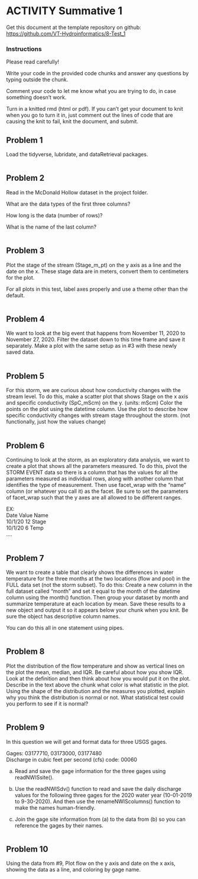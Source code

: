 # ACTIVITY Summative 1 {#Summative1}

Get this document at the template repository on github: <https://github.com/VT-Hydroinformatics/8-Test_1>

### Instructions

Please read carefully!\

Write your code in the provided code chunks and answer any questions by typing outside the chunk.

Comment your code to let me know what you are trying to do, in case something doesn't work.

Turn in a knitted rmd (html or pdf). If you can't get your document to knit when you go to turn it in, just comment out the lines of code that are causing the knit to fail, knit the document, and submit.

## Problem 1
Load the tidyverse, lubridate, and dataRetrieval packages.

```r

```

## Problem 2
Read in the McDonald Hollow dataset in the project folder.

What are the data types of the first three columns?

How long is the data (number of rows)?

What is the name of the last column?

```r

```

## Problem 3
Plot the stage of the stream (Stage_m\_pt) on the y axis as a line and the date on the x. These stage data are in meters, convert them to centimeters for the plot.

For all plots in this test, label axes properly and use a theme other than the default.

```r

```

## Problem 4
We want to look at the big event that happens from November 11, 2020 to November 27, 2020. Filter the dataset down to this time frame and save it separately. Make a plot with the same setup as in \#3 with these newly saved data.

```r

```

## Problem 5
For this storm, we are curious about how conductivity changes with the stream level. To do this, make a scatter plot that shows Stage on the x axis and specific conductivity (SpC_mScm) on the y. (units: mScm) Color the points on the plot using the datetime column. Use the plot to describe how specific conductivity changes with stream stage throughout the storm. (not functionally, just how the values change)

```r

```

## Problem 6
Continuing to look at the storm, as an exploratory data analysis, we want to create a plot that shows all the parameters measured. To do this, pivot the STORM EVENT data so there is a column that has the values for all the parameters measured as individual rows, along with another column that identifies the type of measurement. Then use facet_wrap with the "name" column (or whatever you call it) as the facet. Be sure to set the parameters of facet_wrap such that the y axes are all allowed to be different ranges.

EX:\
Date Value Name\
10/1/20 12 Stage\
10/1/20 6 Temp\
....

```r

```

## Problem 7
We want to create a table that clearly shows the differences in water temperature for the three months at the two locations (flow and pool) in the FULL data set (not the storm subset). To do this: Create a new column in the full dataset called "month" and set it equal to the month of the datetime column using the month() function. Then group your dataset by month and summarize temperature at each location by mean. Save these results to a new object and output it so it appears below your chunk when you knit. Be sure the object has descriptive column names.

You can do this all in one statement using pipes.

```r


```

## Problem 8
Plot the distribution of the flow temperature and show as vertical lines on the plot the mean, median, and IQR. Be careful about how you show IQR. Look at the definition and then think about how you would put it on the plot. Describe in the text above the chunk what color is what statistic in the plot. Using the shape of the distribution and the measures you plotted, explain why you think the distribution is normal or not. What statistical test could you perform to see if it is normal?

```r

```

## Problem 9
In this question we will get and format data for three USGS gages.

Gages: 03177710, 03173000, 03177480\
Discharge in cubic feet per second (cfs) code: 00060

a. Read and save the gage information for the three gages using readNWISsite().

b. Use the readNWISdv() function to read and save the daily discharge values for the following three gages for the 2020 water year (10-01-2019 to 9-30-2020). And then use the renameNWIScolumns() function to make the names human-friendly.

c. Join the gage site information from (a) to the data from (b) so you can reference the gages by their names.

```r

```

## Problem 10

Using the data from \#9, Plot flow on the y axis and date on the x axis, showing the data as a line, and coloring by gage name.

```r

```
